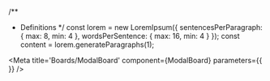 /**
 * Definitions
 */
const lorem = new LoremIpsum({
  sentencesPerParagraph: {
    max: 8,
    min: 4
  },
  wordsPerSentence: {
    max: 16,
    min: 4
  }
});
const content = lorem.generateParagraphs(1);

<Meta title='Boards/ModalBoard' component={ModalBoard} parameters={{ }} />

<Title of={ModalBoard} />

> *This component is categorized as a board.*

## Description
<Description of={ModalBoard} />

## Stories

### Default
<Canvas>
  <Story name='Default'>
    {{
      components: { ModalBoard },
      template: `
        <ModalBoard title="Title of this modal dialog">
          <template slot="body">
            <p>
              {{ contentKnob }}
            </p>
          </template>
          <template slot="foot">
            <Button @click="$emit('close')">Close</Button>
          </template>
        </ModalBoard>
      `,
      props: {
        contentKnob: {
          type: String,
          default: text('Text', content)
        }
      }
    }}
  </Story>
</Canvas>

## I/O
<ArgsTable of={ModalBoard} />
